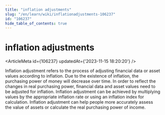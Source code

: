 ```yaml
---
title: "inflation adjustments"
slug: "/en/learn/wiki/inflationadjustments-106237"
id: "106237"
hide_table_of_contents: true
---
```



# inflation adjustments

<ArticleMeta id={106237} updatedAt={'2023-11-15 18:20:20'} />
<div className='border-solid border-b border-t-0 my-4 border-[var(--ifm-color-gray-300)]' />

Inflation adjustment refers to the process of adjusting financial data or asset values according to inflation. Due to the existence of inflation, the purchasing power of money will decrease over time. In order to reflect the changes in real purchasing power, financial data and asset values need to be adjusted for inflation. Inflation adjustment can be achieved by multiplying values by the appropriate inflation rate or using an inflation index for calculation. Inflation adjustment can help people more accurately assess the value of assets or calculate the real purchasing power of income.
